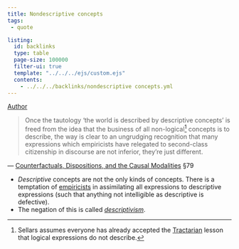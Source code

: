 ```yaml
---
title: Nondescriptive concepts
tags: 
 - quote

listing:
  id: backlinks
  type: table
  page-size: 100000
  filter-ui: true
  template: "../../../ejs/custom.ejs"
  contents:
    - ../../../backlinks/nondescriptive concepts.yml
---
```


[Author](/docs/phil/people/Wilfrid Sellars.html)

> Once the tautology 'the world is described by descriptive concepts' is freed
from the idea that the business of all non-logical[^1] concepts is to describe, the
way is clear to an ungrudging recognition that many expressions which
empiricists have relegated to second-class citizenship in discourse are not
inferior, they're just different. 

 —  [Counterfactuals, Dispositions, and the Causal Modalities](/docs/phil/works/Counterfactuals, Dispositions, and the Causal Modalities.html)  §79

- *Descriptive* concepts are not the only kinds of concepts. There is a temptation of [empiricists](/docs/phil/Empiricism.html)  in assimilating all expressions to descriptive expressions (such that anything not intelligible as
  descriptive is defective).
- The negation of this is called  *[descriptivism](/docs/phil/Descriptivism.html)*.

[^1]: Sellars assumes everyone has already accepted the [Tractarian](/docs/phil/quotes/Logic not representational.html) lesson that logical expressions do not describe.